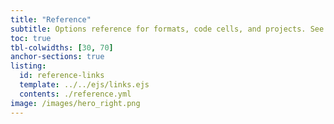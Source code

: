 ```yaml
---
title: "Reference"
subtitle: Options reference for formats, code cells, and projects. See the [user guide](../guide/index.qmd) for   more in-depth documentation on usage. 
toc: true
tbl-colwidths: [30, 70]
anchor-sections: true
listing:
  id: reference-links
  template: ../../ejs/links.ejs
  contents: ./reference.yml
image: /images/hero_right.png  
---
```


::: {#reference-links .column-screen-inset-right style="max-width: 850px;"}
:::
